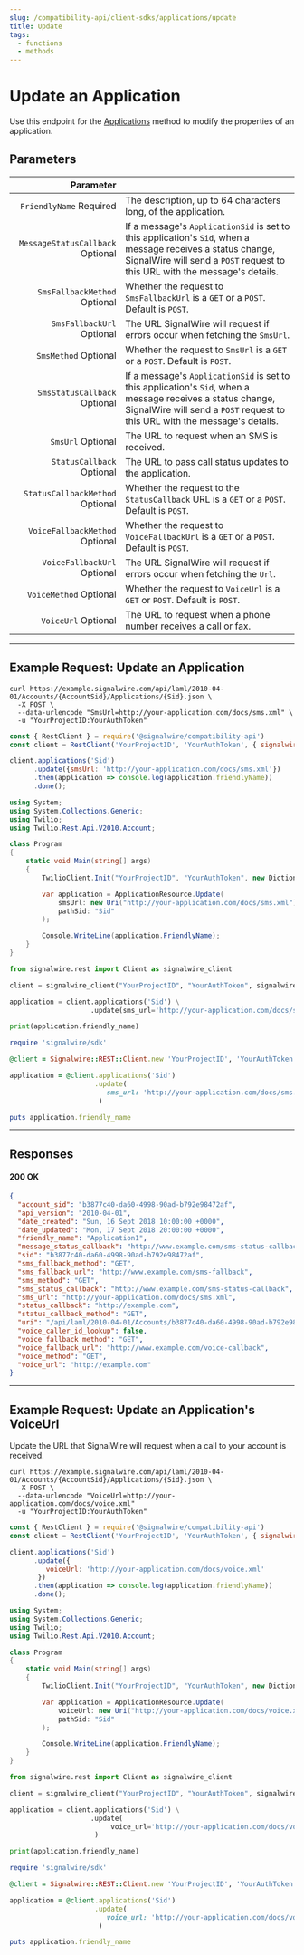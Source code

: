 ```yaml
---
slug: /compatibility-api/client-sdks/applications/update
title: Update
tags:
  - functions
  - methods
---
```


# Update an Application

Use this endpoint for the [Applications](./index.mdx) method to modify the properties of an application.

## Parameters

|                                                          Parameter |                                                                                                                                                                                            |
| -----------------------------------------------------------------: | ------------------------------------------------------------------------------------------------------------------------------------------------------------------------------------------ |
|          `FriendlyName` <span className="required-arg">Required</span> | The description, up to 64 characters long, of the application.                                                                                                                             |
| `MessageStatusCallback` <span className="optional-arg">Optional</span> | If a message's `ApplicationSid` is set to this application's `Sid`, when a message receives a status change, SignalWire will send a `POST` request to this URL with the message's details. |
|     `SmsFallbackMethod` <span className="optional-arg">Optional</span> | Whether the request to `SmsFallbackUrl` is a `GET` or a `POST`. Default is `POST`.                                                                                                         |
|        `SmsFallbackUrl` <span className="optional-arg">Optional</span> | The URL SignalWire will request if errors occur when fetching the `SmsUrl`.                                                                                                                |
|             `SmsMethod` <span className="optional-arg">Optional</span> | Whether the request to `SmsUrl` is a `GET` or a `POST`. Default is `POST`.                                                                                                                 |
|     `SmsStatusCallback` <span className="optional-arg">Optional</span> | If a message's `ApplicationSid` is set to this application's `Sid`, when a message receives a status change, SignalWire will send a `POST` request to this URL with the message's details. |
|                `SmsUrl` <span className="optional-arg">Optional</span> | The URL to request when an SMS is received.                                                                                                                                                |
|        `StatusCallback` <span className="optional-arg">Optional</span> | The URL to pass call status updates to the application.                                                                                                                                    |
|  `StatusCallbackMethod` <span className="optional-arg">Optional</span> | Whether the request to the `StatusCallback` URL is a `GET` or a `POST`. Default is `POST`.                                                                                                 |
|   `VoiceFallbackMethod` <span className="optional-arg">Optional</span> | Whether the request to `VoiceFallbackUrl` is a `GET` or a `POST`. Default is `POST`.                                                                                                       |
|      `VoiceFallbackUrl` <span className="optional-arg">Optional</span> | The URL SignalWire will request if errors occur when fetching the `Url`.                                                                                                                   |
|           `VoiceMethod` <span className="optional-arg">Optional</span> | Whether the request to `VoiceUrl` is a `GET` or `POST`. Default is `POST`.                                                                                                                 |
|              `VoiceUrl` <span className="optional-arg">Optional</span> | The URL to request when a phone number receives a call or fax.                                                                                                                             |

---

## Example Request: Update an Application

<Tabs groupId="compatibility-sdks">

<TabItem value="shell" label="cURL">

```shell
curl https://example.signalwire.com/api/laml/2010-04-01/Accounts/{AccountSid}/Applications/{Sid}.json \
  -X POST \
  --data-urlencode "SmsUrl=http://your-application.com/docs/sms.xml" \
  -u "YourProjectID:YourAuthToken"
```

</TabItem>

<TabItem value="node" label="Node.js">

```javascript
const { RestClient } = require('@signalwire/compatibility-api')
const client = RestClient('YourProjectID', 'YourAuthToken', { signalwireSpaceUrl: 'example.signalwire.com' })

client.applications('Sid')
      .update({smsUrl: 'http://your-application.com/docs/sms.xml'})
      .then(application => console.log(application.friendlyName))
      .done();
```

</TabItem>

<TabItem value="csharp" label="C#">

```csharp
using System;
using System.Collections.Generic;
using Twilio;
using Twilio.Rest.Api.V2010.Account;

class Program
{
    static void Main(string[] args)
    {
        TwilioClient.Init("YourProjectID", "YourAuthToken", new Dictionary<string, object> { ["signalwireSpaceUrl"] = "{SPACE}.signalwire.com" });

        var application = ApplicationResource.Update(
            smsUrl: new Uri("http://your-application.com/docs/sms.xml"),
            pathSid: "Sid"
        );

        Console.WriteLine(application.FriendlyName);
    }
}
```

</TabItem>

<TabItem value="python" label="Python">

```python
from signalwire.rest import Client as signalwire_client

client = signalwire_client("YourProjectID", "YourAuthToken", signalwire_space_url = 'example.signalwire.com')

application = client.applications('Sid') \
                    .update(sms_url='http://your-application.com/docs/sms.xml')

print(application.friendly_name)
```

</TabItem>

<TabItem value="ruby" label="Ruby">

```ruby
require 'signalwire/sdk'

@client = Signalwire::REST::Client.new 'YourProjectID', 'YourAuthToken', signalwire_space_url: "example.signalwire.com"

application = @client.applications('Sid')
                     .update(
                        sms_url: 'http://your-application.com/docs/sms.xml'
                      )

puts application.friendly_name
```

</TabItem>

</Tabs>

---

## Responses

<h4><span class="badge badge--success">200</span> OK</h4>

```json
{
  "account_sid": "b3877c40-da60-4998-90ad-b792e98472af",
  "api_version": "2010-04-01",
  "date_created": "Sun, 16 Sept 2018 10:00:00 +0000",
  "date_updated": "Mon, 17 Sept 2018 20:00:00 +0000",
  "friendly_name": "Application1",
  "message_status_callback": "http://www.example.com/sms-status-callback",
  "sid": "b3877c40-da60-4998-90ad-b792e98472af",
  "sms_fallback_method": "GET",
  "sms_fallback_url": "http://www.example.com/sms-fallback",
  "sms_method": "GET",
  "sms_status_callback": "http://www.example.com/sms-status-callback",
  "sms_url": "http://your-application.com/docs/sms.xml",
  "status_callback": "http://example.com",
  "status_callback_method": "GET",
  "uri": "/api/laml/2010-04-01/Accounts/b3877c40-da60-4998-90ad-b792e98472af/Applications/b3877c40-da60-4998-90ad-b792e98472af.json",
  "voice_caller_id_lookup": false,
  "voice_fallback_method": "GET",
  "voice_fallback_url": "http://www.example.com/voice-callback",
  "voice_method": "GET",
  "voice_url": "http://example.com"
}
```


---

## Example Request: Update an Application's VoiceUrl

Update the URL that SignalWire will request when a call to your account is received.

<Tabs groupId="compatibility-sdks">

<TabItem value="shell" label="cURL">

```shell
curl https://example.signalwire.com/api/laml/2010-04-01/Accounts/{AccountSid}/Applications/{Sid}.json \
  -X POST \
  --data-urlencode "VoiceUrl=http://your-application.com/docs/voice.xml"
  -u "YourProjectID:YourAuthToken"
```

</TabItem>

<TabItem value="node" label="Node.js">

```javascript
const { RestClient } = require('@signalwire/compatibility-api')
const client = RestClient('YourProjectID', 'YourAuthToken', { signalwireSpaceUrl: 'example.signalwire.com' })

client.applications('Sid')
      .update({
         voiceUrl: 'http://your-application.com/docs/voice.xml'
       })
      .then(application => console.log(application.friendlyName))
      .done();
```

</TabItem>

<TabItem value="csharp" label="C#">

```csharp
using System;
using System.Collections.Generic;
using Twilio;
using Twilio.Rest.Api.V2010.Account;

class Program
{
    static void Main(string[] args)
    {
        TwilioClient.Init("YourProjectID", "YourAuthToken", new Dictionary<string, object> { ["signalwireSpaceUrl"] = "{SPACE}.signalwire.com" });

        var application = ApplicationResource.Update(
            voiceUrl: new Uri("http://your-application.com/docs/voice.xml"),
            pathSid: "Sid"
        );

        Console.WriteLine(application.FriendlyName);
    }
}
```

</TabItem>

<TabItem value="python" label="Python">

```python
from signalwire.rest import Client as signalwire_client

client = signalwire_client("YourProjectID", "YourAuthToken", signalwire_space_url = 'example.signalwire.com')

application = client.applications('Sid') \
                    .update(
                         voice_url='http://your-application.com/docs/voice.xml'
                     )

print(application.friendly_name)
```

</TabItem>

<TabItem value="ruby" label="Ruby">

```ruby
require 'signalwire/sdk'

@client = Signalwire::REST::Client.new 'YourProjectID', 'YourAuthToken', signalwire_space_url: "example.signalwire.com"

application = @client.applications('Sid')
                     .update(
                        voice_url: 'http://your-application.com/docs/voice.xml'
                      )

puts application.friendly_name
```

</TabItem>

</Tabs>
